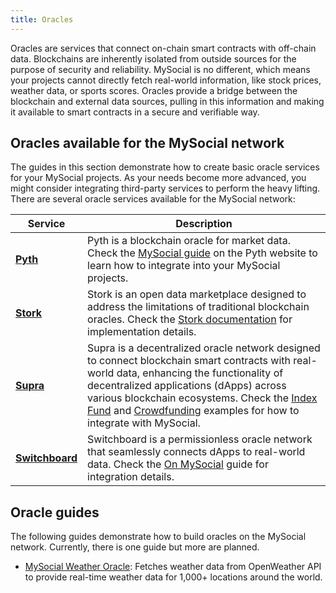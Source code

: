 ```yaml
---
title: Oracles
---
```


Oracles are services that connect on-chain smart contracts with off-chain data. Blockchains are inherently isolated from outside sources for the purpose of security and reliability. MySocial is no different, which means your projects cannot directly fetch real-world information, like stock prices, weather data, or sports scores. Oracles provide a bridge between the blockchain and external data sources, pulling in this information and making it available to smart contracts in a secure and verifiable way.

## Oracles available for the MySocial network

The guides in this section demonstrate how to create basic oracle services for your MySocial projects. As your needs become more advanced, you might consider integrating third-party services to perform the heavy lifting. There are several oracle services available for the MySocial network:

| Service | Description |
| --- | --- | 
| [**Pyth**](https://www.pyth.network/) | Pyth is a blockchain oracle for market data. Check the [MySocial guide](https://docs.pyth.network/price-feeds/use-real-time-data/mys) on the Pyth website to learn how to integrate into your MySocial projects. |
| [**Stork**](https://www.stork.network/) | Stork is an open data marketplace designed to address the limitations of traditional blockchain oracles. Check the [Stork documentation](https://docs.stork.network/) for implementation details. |
| [**Supra**](https://supra.com/data) | Supra is a decentralized oracle network designed to connect blockchain smart contracts with real-world data, enhancing the functionality of decentralized applications (dApps) across various blockchain ecosystems. Check the [Index Fund](https://docs.supra.com/dev-resources/guides/move/building-a-crypto-index-fund-smart-contract-on-mys-blockchain-move) and [Crowdfunding](https://docs.supra.com/dev-resources/guides/move/crowdfunding-smart-contracts-on-mys-blockchain-move) examples for how to integrate with MySocial. |
| [**Switchboard**](https://switchboard.xyz/) | Switchboard is a permissionless oracle network that seamlessly connects dApps to real-world data. Check the [On MySocial](https://docs.switchboard.xyz/docs/switchboard/readme/on-mys) guide for integration details. |

## Oracle guides

The following guides demonstrate how to build oracles on the MySocial network. Currently, there is one guide but more are planned.

- [MySocial Weather Oracle](./weather-oracle.mdx): Fetches weather data from OpenWeather API to provide real-time weather data for 1,000+ locations around the world.

